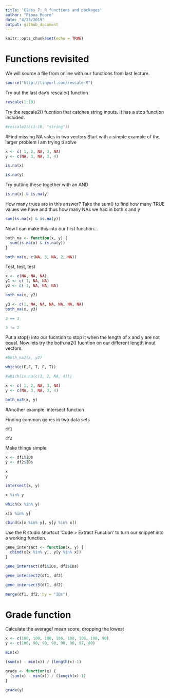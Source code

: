 ```yaml
---
title: 'Class 7: R functions and packages'
author: "Fiona Moore"
date: "4/23/2019"
output: github_document
---
```


```r
knitr::opts_chunk$set(echo = TRUE)
```

# Functions revisited

We will source a file from online with our functions from last lecture. 

```r
source("http://tinyurl.com/rescale-R")

```

Try out the last day's rescale() function

```r
rescale(1:10)
```

Try the rescale2() fucntion that catches string inputs. It has a stop function included.  
```r
#rescale2(c(1:10, "string"))
```


#Find missing NA vales in two vectors
Start with a simple example of the larger problem I am trying ti solve

```r
x <- c( 1, 2, NA, 3, NA)
y <- c(NA, 3, NA, 3, 4)
```

```r
is.na(x)
```
 
```r
is.na(y)  
```

Try putting these together with an AND

```r
is.na(x) & is.na(y)
```

How many trues are in this answer?
Take the sum() to find how many TRUE values we have and thus how many NAs we had in both x and y

```r
sum(is.na(x) & is.na(y))
```

Now I can make this into our first function...

```r
both_na <- function(x, y) {
  sum(is.na(x) & is.na(y))
}
```

```r
both_na(x, c(NA, 3, NA, 2, NA))
```

Test, test, test

```r
x <- c(NA, NA, NA)
y1 <- c( 1, NA, NA)
y2 <- c( 1, NA, NA, NA)
```

```r
both_na(x, y2)
```

```r
y3 <- c(1, NA, NA, NA, NA, NA, NA)
both_na(x, y3)
```

```r
3 == 3
```

```r
3 != 2
```
Put a stop() into our fucntion to stop it when the length of x and y are not equal.
Now lets try the both.na2() fucntion on our different length inout vectors.
```r
#both_na2(x, y2)
```

```r
which(c(F,F, T, F, T))

#which(is.na(c(1, 2, NA, 4)))


```

```r
x <- c( 1, 2, NA, 3, NA)
y <- c(NA, 3, NA, 3, 4)

both_na3(x, y)
```


#Another example: intersect function 

Finding common genes in two data sets 

```r
df1
```

```r
df2
```


Make things simple
```r
x <- df1$IDs
y <- df2$IDs

x
y
```

```r
intersect(x, y)
```

```r
x %in% y
```

```r
which(x %in% y)
```

```r
x[x %in% y]
```

```r
cbind(x[x %in% y], y[y %in% x])
```

Use the R studio shortcut 'Code > Extract Function' to turn our snippet into a working function.
```r
gene_intersect <- function(x, y) {
  cbind(x[x %in% y], y[y %in% x])
}
```

```r
gene_intersect(df1$IDs, df2$IDs)
```

```r
gene_intersect2(df1, df2)
```

```r
gene_intersect3(df1, df2)
```

```r
merge(df1, df2, by = "IDs")
```

# Grade function
Calculate the average/ mean score, dropping the lowest 

```r
x <- c(100, 100, 100, 100, 100, 100, 100, 90)
y <- c(100, 90, 90, 90, 90, 90, 97, 80)
```

```r
min(x)
```

```r
(sum(x) - min(x)) / (length(x)-1)
```
```r
grade <- function(x) {
  (sum(x) - min(x)) / (length(x)-1)
}
```

```r
grade(y)
```

 





